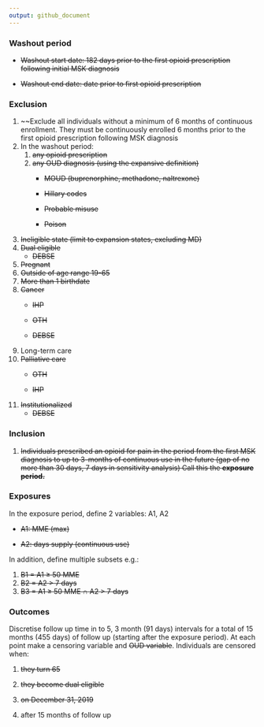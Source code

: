 ```yaml
---
output: github_document
---
```


### Washout period

-   ~~Washout start date: 182 days prior to the first opioid prescription following initial MSK diagnosis~~

-   ~~Washout end date: date prior to first opioid prescription~~

### Exclusion

1.  ~~Exclude all individuals without a minimum of 6 months of continuous enrollment. They must be continuously enrolled 6 months prior to the first opioid prescription following MSK diagnosis
2.  In the washout period:
    1.  ~~any opioid prescription~~
    2.  ~~any OUD diagnosis (using the expansive definition)~~
        -   ~~MOUD (buprenorphine, methadone, naltrexone)~~

        -   ~~Hillary codes~~

        -   ~~Probable misuse~~

        -   ~~Poison~~
3.  ~~Ineligible state (limit to expansion states, excluding MD)~~
4.  ~~Dual eligible~~
    -   ~~DEBSE~~
5.  ~~Pregnant~~
6.  ~~Outside of age range 19-65~~
7.  ~~More than 1 birthdate~~
8.  ~~Cancer~~
    -   ~~IHP~~

    -   ~~OTH~~

    -   ~~DEBSE~~
9.  Long-term care
10. ~~Palliative care~~
    -   ~~OTH~~

    -   ~~IHP~~
11. ~~Institutionalized~~
    -   ~~DEBSE~~

### Inclusion

1.  ~~Individuals prescribed an opioid for pain in the period from the first MSK diagnosis to up to 3-months of continuous use in the future (gap of no more than 30 days, 7 days in sensitivity analysis) Call this the **exposure period.**~~

### Exposures

In the exposure period, define 2 variables: A1, A2

-   ~~A1: MME (max)~~

-   ~~A2: days supply (continuous use)~~

In addition, define multiple subsets e.g.:

1.  ~~B1 = A1 ≥ 50 MME~~
2.  ~~B2 = A2 \> 7 days~~
3.  ~~B3 = A1 ≥ 50 MME ∩ A2 \> 7 days~~

### Outcomes

Discretise follow up time in to 5, 3 month (91 days) intervals for a total of 15 months (455 days) of follow up (starting after the exposure period). At each point make a censoring variable and ~~OUD variable~~. Individuals are censored when:

1)  ~~they turn 65~~

2)  ~~they become dual eligible~~

3)  ~~on December 31, 2019~~

4)  after 15 months of follow up
